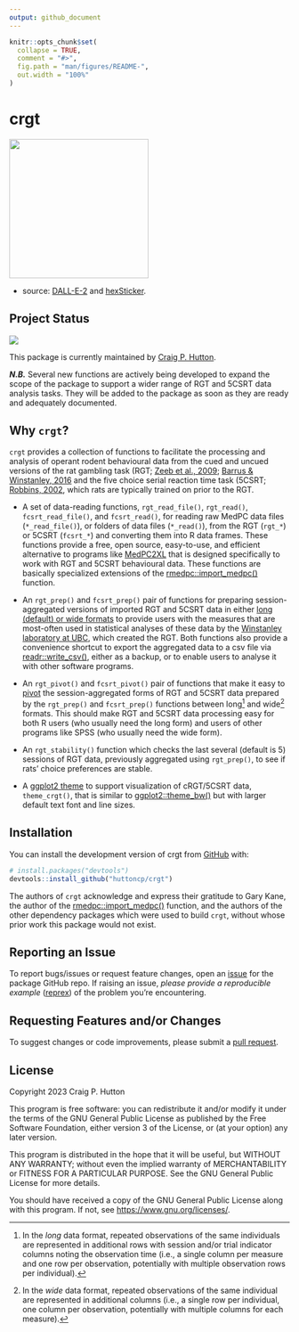 ```yaml
---
output: github_document
---
```


<!-- README.md is generated from README.Rmd. Please edit that file -->

```r
knitr::opts_chunk$set(
  collapse = TRUE,
  comment = "#>",
  fig.path = "man/figures/README-",
  out.width = "100%"
)
```

# crgt

<img src="man/figures/crgt-hex.png" align="center" width="250px"/> 

- source: [DALL-E-2](https://openai.com/dall-e-2) and [hexSticker](https://github.com/GuangchuangYu/hexSticker).

## Project Status

<!-- badges: start -->

![](https://img.shields.io/badge/Lifecycle-Experimental-339999)

<!-- badges: end -->

This package is currently maintained by [Craig P. Hutton](https://craig.rbind.io/). 

***N.B.*** Several new functions are actively being developed to expand the scope of the package to support a wider range of RGT and 5CSRT data analysis tasks. They will be added to the package as soon as they are ready and adequately documented.

## Why `crgt`?

`crgt` provides a collection of functions to facilitate the processing and analysis of operant rodent behavioural data from the cued and uncued versions of the rat gambling task (RGT; [Zeeb et al., 2009](https://www.nature.com/articles/npp200962); [Barrus & Winstanley, 2016](https://www.jneurosci.org/content/36/3/785) and the five choice serial reaction time task (5CSRT; [Robbins, 2002](https://link.springer.com/article/10.1007/s00213-002-1154-7), which rats are typically trained on prior to the RGT.

-   A set of data-reading functions, `rgt_read_file()`, `rgt_read()`, `fcsrt_read_file()`, and `fcsrt_read()`, for reading raw MedPC data files (`*_read_file()`), or folders of data files (`*_read()`), from the RGT (`rgt_*`) or 5CSRT (`fcsrt_*`) and converting them into R data frames. These functions provide a free, open source, easy-to-use, and efficient alternative to programs like [MedPC2XL](https://med-associates.com/product/med-pc-to-excel-data-transfer-mpc2xl-utility) that is designed specifically to work with RGT and 5CSRT behavioural data. These functions are basically specialized extensions of the [rmedpc::import_medpc()](https://github.com/gkane26/rmedpc) function.

-   An `rgt_prep()` and `fcsrt_prep()` pair of functions for preparing session-aggregated versions of imported RGT and 5CSRT data in either [long (default) or wide formats](https://tidyr.tidyverse.org/articles/pivot.html) to provide users with the measures that are most-often used in statistical analyses of these data by the [Winstanley laboratory at UBC](https://winstanleylab.psych.ubc.ca/), which created the RGT. Both functions also provide a convenience shortcut to export the aggregated data to a csv file via [readr::write_csv()](https://readr.tidyverse.org/reference/write_delim.html), either as a backup, or to enable users to analyse it with other software programs.

-   An `rgt_pivot()` and `fcsrt_pivot()` pair of functions that make it easy to [pivot](https://tidyr.tidyverse.org/articles/pivot.html) the session-aggregated forms of RGT and 5CSRT data prepared by the `rgt_prep()` and `fcsrt_prep()` functions between long[^1] and wide[^2] formats. This should make RGT and 5CSRT data processing easy for both R users (who usually need the long form) and users of other programs like SPSS (who usually need the wide form).

-   An `rgt_stability()` function which checks the last several (default is 5) sessions of RGT data, previously aggregated using `rgt_prep()`, to see if rats' choice preferences are stable.

-   A [ggplot2 theme](https://ggplot2.tidyverse.org/reference/index.html#themes) to support visualization of cRGT/5CSRT data, `theme_crgt()`, that is similar to [ggplot2::theme_bw()](https://ggplot2.tidyverse.org/reference/ggtheme.html) but with larger default text font and line sizes.

[^1]: In the *long* data format, repeated observations of the same individuals are represented in additional rows with session and/or trial indicator columns noting the observation time (i.e., a single column per measure and one row per observation, potentially with multiple observation rows per individual).

[^2]: In the *wide* data format, repeated observations of the same individual are represented in additional columns (i.e., a single row per individual, one column per observation, potentially with multiple columns for each measure).

## Installation

You can install the development version of crgt from [GitHub](https://github.com/) with:

``` r
# install.packages("devtools")
devtools::install_github("huttoncp/crgt")
```

The authors of `crgt` acknowledge and express their gratitude to Gary Kane, the author of the [rmedpc::import_medpc()](https://github.com/gkane26/rmedpc) function, and the authors of the other dependency packages which were used to build `crgt`, without whose prior work this package would not exist.

## Reporting an Issue

To report bugs/issues or request feature changes, open an [issue](https://github.com/huttoncp/crgt/issues) for the package GitHub repo. If raising an issue, *please provide a reproducible example* ([reprex](https://www.tidyverse.org/help/)) of the problem you're encountering.

## Requesting Features and/or Changes

To suggest changes or code improvements, please submit a [pull request](https://github.com/huttoncp/crgt/pulls).

## License

Copyright 2023 Craig P. Hutton

This program is free software: you can redistribute it and/or modify
it under the terms of the GNU General Public License as published by
the Free Software Foundation, either version 3 of the License, or
(at your option) any later version.

This program is distributed in the hope that it will be useful,
but WITHOUT ANY WARRANTY; without even the implied warranty of
MERCHANTABILITY or FITNESS FOR A PARTICULAR PURPOSE.  See the
GNU General Public License for more details.

You should have received a copy of the GNU General Public License
along with this program.  If not, see <https://www.gnu.org/licenses/>.
